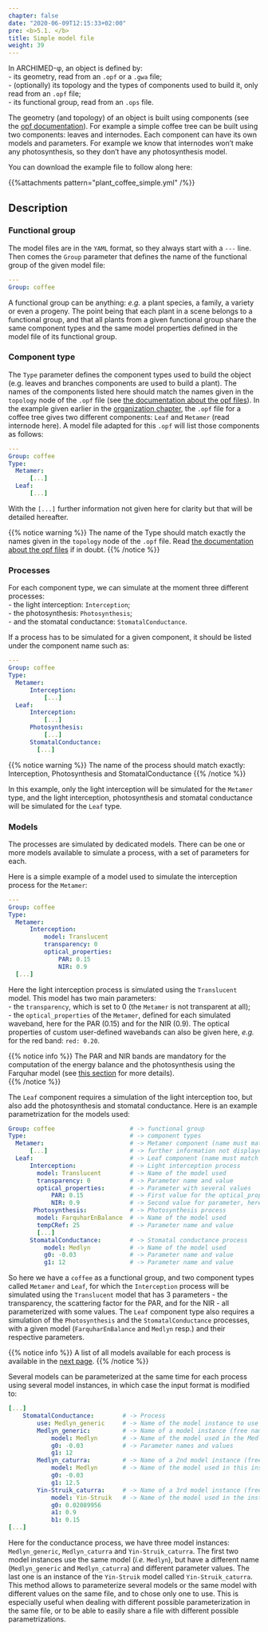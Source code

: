 ```yaml
---
chapter: false
date: "2020-06-09T12:15:33+02:00"
pre: <b>5.1. </b>
title: Simple model file
weight: 39
---
```


In ARCHIMED-φ, an object is defined by:  
- its geometry, read from an `.opf` or a `.gwa` file;  
- (optionally) its topology and the types of components used to build it, only read from an `.opf` file;  
- its functional group, read from an `.ops` file.  

The geometry (and topology) of an object is built using components (see the [opf documentation](../../4-scene/2-opf/)). For example a simple coffee tree can be built using two components: leaves and internodes. Each component can have its own models and parameters. For example we know that internodes won't make any photosynthesis, so they don't have any photosynthesis model. 

You can download the example file to follow along here: 

{{%attachments pattern=\"plant_coffee_simple.yml\" /%}}

## Description

### Functional group

The model files are in the `YAML` format, so they always start with a `---` line. Then comes the `Group` parameter that defines the name of the functional group of the given model file:

```yml
---
Group: coffee
```

A functional group can be anything: *e.g.* a plant species, a family, a variety or even a progeny. The point being that each plant in a scene belongs to a functional group, and that all plants from a given functional group share the same component types and the same model properties defined in the model file of its functional group.

### Component type

The `Type` parameter defines the component types used to build the object (e.g. leaves and branches components are used to build a plant). The names of the components listed here should match the names given in the `topology` node of the `.opf` file (see [the documentation about the opf files](../../4-scene/2-opf/)). In the example given earlier in the [organization chapter](../../1-organisation/), the `.opf` file for a coffee tree gives two different components: `Leaf` and `Metamer` (read internode here). A model file adapted for this `.opf` will list those components as follows:

```yml
---
Group: coffee
Type:
  Metamer:
      [...]
  Leaf:
      [...]
```

With the `[...]` further information not given here for clarity but that will be detailed hereafter.

{{% notice warning %}}
The name of the Type should match exactly the names given in the `topology` node of the `.opf` file. Read [the documentation about the opf files](../../4-scene/2-opf/) if in doubt.
{{% /notice %}}

### Processes

For each component type, we can simulate at the moment three different processes:  
- the light interception: `Interception`;  
- the photosynthesis: `Photosynthesis`;  
- and the stomatal conductance: `StomatalConductance`.

If a process has to be simulated for a given component, it should be listed under the component name such as: 

```yml
---
Group: coffee
Type:
  Metamer:
      Interception:
          [...]
  Leaf:
      Interception:
          [...]
      Photosynthesis:
          [...]
      StomatalConductance:
        [...]
```

{{% notice warning %}}
The name of the process should match exactly: Interception, Photosynthesis and StomatalConductance
{{% /notice %}}

In this example, only the light interception will be simulated for the `Metamer` type, and the light interception, photosynthesis and stomatal conductance will be simulated for the `Leaf` type.

### Models

The processes are simulated by dedicated models. There can be one or more models available to simulate a process, with a set of parameters for each.

Here is a simple example of a model used to simulate the interception process for the `Metamer`:

```yml
---
Group: coffee
Type:
  Metamer:
      Interception:
          model: Translucent
          transparency: 0
          optical_properties:
              PAR: 0.15
              NIR: 0.9
  [...]
```

Here the light interception process is simulated using the `Translucent` model. This model has two main parameters:  
- the `transparency`, which is set to 0 (the `Metamer` is not transparent at all);  
- the `optical_properties` of the `Metamer`, defined for each simulated waveband, here for the PAR (0.15) and for the NIR (0.9). The optical properties of custom user-defined wavebands can also be given here, *e.g.* for the red band: `red: 0.20`. 

{{% notice info %}}
The PAR and NIR bands are mandatory for the computation of the energy balance and the photosynthesis using the Farquhar model (see [this section](../2-models_list/) for more details).  
{{% /notice %}}


The `Leaf` component requires a simulation of the light interception too, but also add the photosynthesis and stomatal conductance. Here is an example parametrization for the models used:

```yml
Group: coffee                     # -> functional group
Type:                             # -> component types
  Metamer:                        # -> Metamer component (name must match OPF values)
      [...]                       # -> further information not displayed here for clarity
  Leaf:                           # -> Leaf component (name must match OPF values)
      Interception:               # -> Light interception process
        model: Translucent        # -> Name of the model used
        transparency: 0           # -> Parameter name and value
        optical_properties:       # -> Parameter with several values
            PAR: 0.15             # -> First value for the optical_properties parameter (PAR)
            NIR: 0.9              # -> Second value for parameter, here for NIR
       Photosynthesis:            # -> Photosynthesis process
        model: FarquharEnBalance  # -> Name of the model used
        tempCRef: 25              # -> Parameter name and value
        [...]
      StomatalConductance:        # -> Stomatal conductance process
          model: Medlyn           # -> Name of the model used
          g0: -0.03               # -> Parameter name and value
          g1: 12                  # -> Parameter name and value
```

So here we have a `coffee` as a functional group, and two component types called `Metamer` and `Leaf`, for which the `Interception` process will be simulated using the `Translucent` model that has 3 parameters - the transparency, the scattering factor for the PAR, and for the NIR - all parameterized with some values. The `Leaf` component type also requires a simulation of the `Photosynthesis` and the `StomatalConductance` processes, with a given model (`FarquharEnBalance` and `Medlyn` resp.) and their respective parameters.

{{% notice info %}}
A list of all models available for each process is available in the [next page](../2-models_list/).
{{% /notice %}}

Several models can be parameterized at the same time for each process using several model instances, in which case the input format is modified to:  

```yaml
[...]
    StomatalConductance:        # -> Process
        use: Medlyn_generic     # -> Name of the model instance to use
        Medlyn_generic:         # -> Name of a model instance (free name)
            model: Medlyn       # -> Name of the model used in the Medlyn_generic instance
            g0: -0.03           # -> Parameter names and values
            g1: 12
        Medlyn_caturra:         # -> Name of a 2nd model instance (free name)
            model: Medlyn       # -> Name of the model used in this instance
            g0: -0.03
            g1: 12.5
        Yin-Struik_caturra:     # -> Name of a 3rd model instance (free name)
            model: Yin-Struik   # -> Name of the model used in the instance
            g0: 0.02089956
            a1: 0.9
            b1: 0.15
[...]
```

Here for the conductance process, we have three model instances: `Medlyn_generic`, `Medlyn_caturra` and `Yin-Struik_caturra`. The first two model instances use the same model (*i.e.* `Medlyn`), but have a different name (`Medlyn_generic` and `Medlyn_caturra`) and different parameter values. The last one is an instance of the `Yin-Struik` model called `Yin-Struik_caturra`.
This method allows to parameterize several models or the same model with different values on the same file, and to chose only one to use. This is especially useful when dealing with different possible parameterization in the same file, or to be able to easily share a file with different possible parametrizations.


